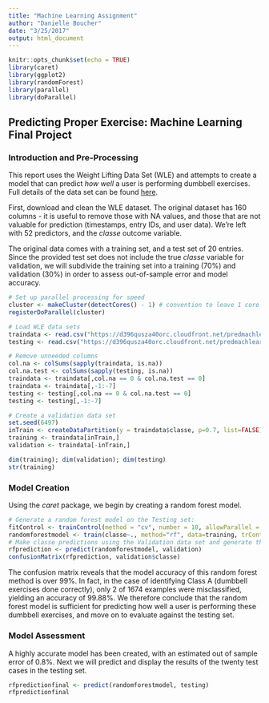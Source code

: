 ```yaml
---
title: "Machine Learning Assignment"
author: "Danielle Boucher"
date: "3/25/2017"
output: html_document
---
```


```r
knitr::opts_chunk$set(echo = TRUE)
library(caret)
library(ggplot2)
library(randomForest)
library(parallel)
library(doParallel)
```
## Predicting Proper Exercise: Machine Learning Final Project

### Introduction and Pre-Processing
This report uses the Weight Lifting Data Set (WLE) and attempts to create a model that can predict *how well* a user is performing dumbbell exercises. Full details of the data set can be found [here](http://groupware.les.inf.puc-rio.br/har#dataset). 
  
  First, download and clean the WLE dataset. The original dataset has 160 columns - it is useful to remove those with NA values, and those that are not valuable for prediction (timestamps, entry IDs, and user data). We're left with 52 predictors, and the *classe* outcome variable. 
  
  The original data comes with a training set, and a test set of 20 entries. Since the provided test set does not include the true *classe* variable for validation, we will subdivide the training set into a training (70%) and validation (30%) in order to assess out-of-sample error and model accuracy.  

```r
# Set up parallel processing for speed
cluster <- makeCluster(detectCores() - 1) # convention to leave 1 core for OS
registerDoParallel(cluster)

# Load WLE data sets
traindata <- read.csv("https://d396qusza40orc.cloudfront.net/predmachlearn/pml-training.csv", na.strings=c("NA", "#DIV/0!"))
testing <- read.csv("https://d396qusza40orc.cloudfront.net/predmachlearn/pml-testing.csv", na.strings=c("NA", "#DIV/0!"))

# Remove unneeded columns
col.na <- colSums(sapply(traindata, is.na))
col.na.test <- colSums(sapply(testing, is.na))
traindata <- traindata[,col.na == 0 & col.na.test == 0]
traindata <- traindata[,-1:-7]
testing <- testing[,col.na == 0 & col.na.test == 0]
testing <- testing[,-1:-7]

# Create a validation data set
set.seed(6497)
inTrain <- createDataPartition(y = traindata$classe, p=0.7, list=FALSE)
training <- traindata[inTrain,]
validation <- traindata[-inTrain,]
```

```r
dim(training); dim(validation); dim(testing)
str(training)
```
### Model Creation
Using the *caret* package, we begin by creating a random forest model. 

```r
# Generate a random forest model on the Testing set:
fitControl <- trainControl(method = "cv", number = 10, allowParallel = TRUE)
randomforestmodel <- train(classe~., method="rf", data=training, trControl = fitControl)
# Make classe predictions using the Validation data set and generate the confusion matrix.
rfprediction <- predict(randomforestmodel, validation)
confusionMatrix(rfprediction, validation$classe)
```

The confusion matrix reveals that the model accuracy of this random forest method is over 99%. In fact, in the case of identifying Class A (dumbbell exercises done correctly), only 2 of 1674 examples were misclassified, yielding an accuracy of 99.88%. We therefore conclude that the random forest model is sufficient for predicting how well a user is performing these dumbbell exercises, and move on to evaluate against the testing set.  

### Model Assessment

A highly accurate model has been created, with an estimated out of sample error of 0.8%. Next we will predict and display the results of the twenty test cases in the testing set. 

```r
rfpredictionfinal <- predict(randomforestmodel, testing)
rfpredictionfinal
```

